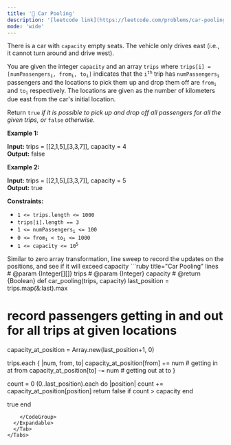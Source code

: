 ```yaml
---
title: '🧀 Car Pooling'
description: '[leetcode link](https://leetcode.com/problems/car-pooling/description/)'
mode: 'wide'
---
```

<Tabs>
  <Tab title="Question" icon="circle-question" iconType="regular">
    <Card>
      <p>There is a car with <code>capacity</code> empty seats. The vehicle only drives east (i.e., it cannot turn around and drive west).</p>  <p>You are given the integer <code>capacity</code> and an array <code>trips</code> where <code>trips[i] = [numPassengers<sub>i</sub>, from<sub>i</sub>, to<sub>i</sub>]</code> indicates that the <code>i<sup>th</sup></code> trip has <code>numPassengers<sub>i</sub></code> passengers and the locations to pick them up and drop them off are <code>from<sub>i</sub></code> and <code>to<sub>i</sub></code> respectively. The locations are given as the number of kilometers due east from the car&#39;s initial location.</p>  <p>Return <code>true</code><em> if it is possible to pick up and drop off all passengers for all the given trips, or </em><code>false</code><em> otherwise</em>.</p>   <p><strong class="example">Example 1:</strong></p>   <strong>Input:</strong> trips = [[2,1,5],[3,3,7]], capacity = 4 <br/> <strong>Output:</strong> false   <p><strong class="example">Example 2:</strong></p>   <strong>Input:</strong> trips = [[2,1,5],[3,3,7]], capacity = 5 <br/> <strong>Output:</strong> true    <p><strong>Constraints:</strong></p>  <ul>  <li><code>1 &lt;= trips.length &lt;= 1000</code></li>  <li><code>trips[i].length == 3</code></li>  <li><code>1 &lt;= numPassengers<sub>i</sub> &lt;= 100</code></li>  <li><code>0 &lt;= from<sub>i</sub> &lt; to<sub>i</sub> &lt;= 1000</code></li>  <li><code>1 &lt;= capacity &lt;= 10<sup>5</sup></code></li> </ul> 
    </Card>
  </Tab>
  <Tab title="Solution" icon="lightbulb" iconType="regular" >
    <Card>
      Similar to zero array transformation, 
line sweep to record the updates on the positions, and see if it will exceed capacity
    </Card>
  <Expandable title="code">
    <CodeGroup dropdown>
```ruby title="Car Pooling" lines
# @param {Integer[][]} trips
# @param {Integer} capacity
# @return {Boolean}
def car_pooling(trips, capacity)
  last_position = trips.map(&:last).max

  # record passengers getting in and out for all trips at given locations
  capacity_at_position = Array.new(last_position+1, 0)

  trips.each { |num, from, to|
    capacity_at_position[from] += num # getting in at from
    capacity_at_position[to] -= num # getting out at to
  }

  count = 0
  (0..last_position).each do |position|
    count += capacity_at_position[position]
    return false if count > capacity
  end

  true
end
```
    </CodeGroup>
  </Expandable>
  </Tab>
</Tabs>